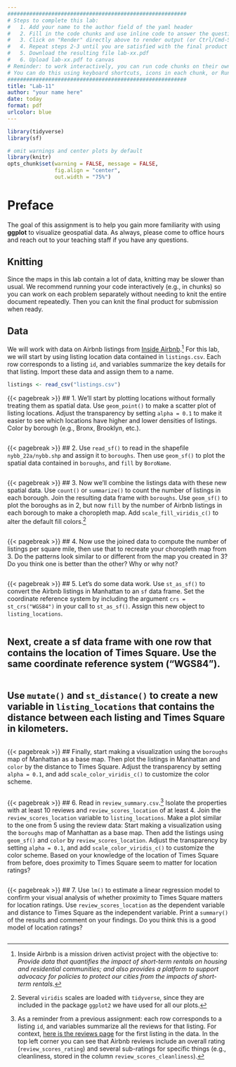 ```yaml
---
#########################################################
# Steps to complete this lab:
#   1. Add your name to the author field of the yaml header
#   2. Fill in the code chunks and use inline code to answer the questions 
#   3. Click on "Render" directly above to render output (or Ctrl/Cmd-Shift-K)
#   4. Repeat steps 2-3 until you are satisfied with the final product
#   5. Download the resulting file lab-xx.pdf
#   6. Upload lab-xx.pdf to canvas
# Reminder: to work interactively, you can run code chunks on their own
# You can do this using keyboard shortcuts, icons in each chunk, or Run at the top right of this pane
#########################################################
title: "Lab-11"
author: "your name here"
date: today
format: pdf
urlcolor: blue
---
```


```r
library(tidyverse)
library(sf)

# omit warnings and center plots by default
library(knitr)
opts_chunk$set(warning = FALSE, message = FALSE,
               fig.align = "center",
               out.width = "75%")
```

# Preface

The goal of this assignment is to help you gain more familiarity with using **ggplot** to visualize geospatial data. As always, please come to office hours and reach out to your teaching staff if you have any questions.

## Knitting

Since the maps in this lab contain a lot of data, knitting may be slower than usual. We recommend running your code interactively (e.g., in chunks) so you can work on each problem separately without needing to knit the entire document repeatedly. Then you can knit the final product for submission when ready.

## Data

We will work with data on Airbnb listings from [Inside Airbnb](http://insideairbnb.com).[^insideairbnb] For this lab, we will start by using listing location data contained in `listings.csv`. Each row corresponds to a listing `id`, and variables summarize the key details for that listing. Import these data and assign them to a name.
```r
listings <- read_csv("listings.csv")
```


{{< pagebreak >}}
## 1. We'll start by plotting locations without formally treating them as spatial data. Use `geom_point()` to make a scatter plot of listing locations. Adjust the transparency by setting `alpha = 0.1` to make it easier to see which locations have higher and lower densities of listings. Color by borough (e.g., Bronx, Brooklyn, etc.).

```r

```


{{< pagebreak >}}
## 2. Use `read_sf()` to read in the shapefile `nybb_22a/nybb.shp` and assign it to `boroughs`. Then use `geom_sf()` to plot the spatial data contained in `boroughs`, and `fill` by `BoroName`.

```r

```


{{< pagebreak >}}
## 3. Now we'll combine the listings data with these new spatial data. Use `count()` or `summarize()` to count the number of listings in each borough. Join the resulting data frame with `boroughs`. Use `geom_sf()` to plot the boroughs as in 2, but now `fill` by the number of Airbnb listings in each borough to make a choropleth map. Add `scale_fill_viridis_c()` to alter the default fill colors.[^viridis-tidyverse]
```r

```


{{< pagebreak >}}
## 4. Now use the joined data to compute the number of listings per square mile, then use that to recreate your choropleth map from 3. Do the patterns look similar to or different from the map you created in 3? Do you think one is better than the other? Why or why not?
<!-- Hint: print `boroughs` and look at the type information for `geometry` to try to figure out what units `Shape_Area` is in, and/or use google to try to figure it out. -->
```r

```


{{< pagebreak >}}
## 5. Let's do some data work. Use `st_as_sf()` to convert the Airbnb listings in Manhattan to an `sf` data frame. Set the coordinate reference system by including the argument `crs = st_crs("WGS84")` in your call to `st_as_sf()`. Assign this new object to `listing_locations`.
```r

```

\vfill
## Next, create a sf data frame with one row that contains the location of Times Square. Use the same coordinate reference system ("WGS84").
<!-- Hint: start by using a search tool like google to find the coordinates for Times Square. Be sure you pay close attention to which number is latitude and which is longitude. Then see slide 39 from Tuesday's lecture if you aren't sure how to convert that to an sf data frame. -->
```r

```

\vfill
## Use `mutate()` and `st_distance()` to create a new variable in `listing_locations` that contains the distance between each listing and Times Square in kilometers.
<!-- Tip: it will simplify plotting if you convert the distance measure to a numeric in order to strip the units (meters). You will also need to convert from meters to kilometers. -->
```r

```

{{< pagebreak >}}
## Finally, start making a visualization using the `boroughs` map of Manhattan as a base map. Then plot the listings in Manhattan and `color` by the distance to Times Square. Adjust the transparency by setting `alpha = 0.1`, and add `scale_color_viridis_c()` to customize the color scheme.
```r

```


{{< pagebreak >}}
## 6. Read in `review_summary.csv`.[^review-data] Isolate the properties with at least 10 reviews and `review_scores_location` of at least 4. Join the `review_scores_location` variable to `listing_locations`. Make a plot similar to the one from 5 using the review data: Start making a visualization using the `boroughs` map of Manhattan as a base map. Then add the listings using `geom_sf()` and `color` by `review_scores_location`. Adjust the transparency by setting `alpha = 0.1`, and add `scale_color_viridis_c()` to customize the color scheme. Based on your knowledge of the location of Times Square from before, does proximity to Times Square seem to matter for location ratings?
<!-- Tip: when joining sf data frames and regular data frames, start with the sf data frame if you want to keep the spatial attributes. Otherwise the spatial nature of the data frame can be discarded. -->

```r

```


{{< pagebreak >}}
## 7. Use `lm()` to estimate a linear regression model to confirm your visual analysis of whether proximity to Times Square matters for location ratings. Use `review_scores_location` as the dependent variable and distance to Times Square as the independent variable. Print a `summary()` of the results and comment on your findings. Do you think this is a good model of location ratings?
```r

```













[^insideairbnb]: Inside Airbnb is a mission driven activist project with the objective to: *Provide data that quantifies the impact of short-term rentals on housing and residential communities; and also provides a platform to support advocacy for policies to protect our cities from the impacts of short-term rentals.*

[^viridis-tidyverse]: Several `viridis` scales are loaded with `tidyverse`, since they are included in the package `ggplot2` we have used for all our plots.

[^review-data]: As a reminder from a previous assignment: each row corresponds to a listing `id`, and variables summarize all the reviews for that listing. For context, [here is the reviews page](https://www.airbnb.com/rooms/2595/reviews) for the first listing in the data. In the top left corner you can see that Airbnb reviews include an overall rating (`review_scores_rating`) and several sub-ratings for specific things (e.g., cleanliness, stored in the column `review_scores_cleanliness`).
